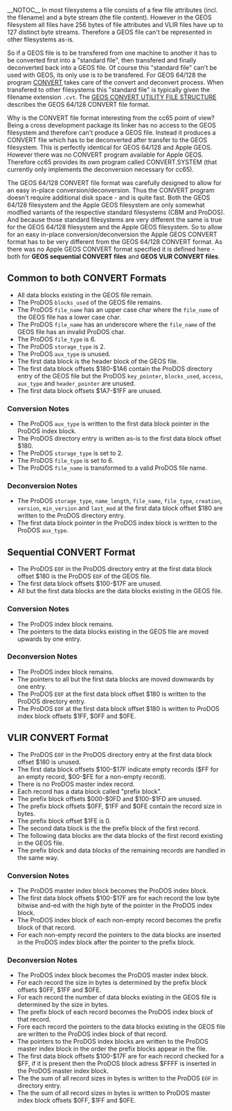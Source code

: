 __NOTOC__
In most filesystems a file consists of a few file attributes (incl. the filename) and a byte stream (the file content). However in the GEOS filesystem all files have 256 bytes of file attributes and VLIR files have up to 127 distinct byte streams. Therefore a GEOS file can't be represented in other filesystems as-is.

So if a GEOS file is to be transfered from one machine to another it has to be converted first into a "standard file", then transfered and finally deconverted back into a GEOS file. Of course this "standard file" can't be used with GEOS, its only use is to be transfered. For GEOS 64/128 the program [http://cbmfiles.com/geos/geos-5.php CONVERT] takes care of the convert and deconvert process. When transfered to other filesystems this "standard file" is typically given the filename extension <code>.cvt</code>. The [http://www.filegate.net/cbm/g-tech/cvtformt.txt GEOS CONVERT UTILITY FILE STRUCTURE] describes the GEOS 64/128 CONVERT file format.

Why is the CONVERT file format interesting from the cc65 point of view? Being a cross development package its linker has no access to the GEOS filesystem and therefore can't produce a GEOS file. Instead it produces a CONVERT file which has to be deconverted after transfer to the GEOS filesystem. This is perfectly identical for GEOS 64/128 and Apple GEOS. However there was no CONVERT program available for Apple GEOS. Therefore cc65 provides its own program called CONVERT.SYSTEM (that currently only implements the deconversion necessary for cc65).

The GEOS 64/128 CONVERT file format was carefully designed to allow for an easy in-place conversion/deconversion. Thus the CONVERT program doesn't require additional disk space - and is quite fast. Both the GEOS 64/128 filesystem and the Apple GEOS filesystem are only somewhat modfied variants of the respective standard filesystems (CBM and ProDOS). And because those standard filesystems are very different the same is true for the GEOS 64/128 filesystem and the Apple GEOS filesystem. So to allow for an easy in-place conversion/deconversion the Apple GEOS CONVERT format has to be very different from the GEOS 64/128 CONVERT format. As there was no Apple GEOS CONVERT format specified it is defined here - both for '''GEOS sequential CONVERT files''' and '''GEOS VLIR CONVERT files'''.

== Common to both CONVERT Formats ==

* All data blocks existing in the GEOS file remain.
* The ProDOS <code>blocks_used</code> of the GEOS file remains.
* The ProDOS <code>file_name</code> has an upper case char where the <code>file_name</code> of the GEOS file has a lower case char.
* The ProDOS <code>file_name</code> has an underscore where the <code>file_name</code> of the GEOS file has an invalid ProDOS char.
* The ProDOS <code>file_type</code> is 6.
* The ProDOS <code>storage_type</code> is 2.
* The ProDOS <code>aux_type</code> is unused.
* The first data block is the header block of the GEOS file.
* The first data block offsets $180-$1A6 contain the ProDOS directory entry of the GEOS file but the ProDOS <code>key_pointer</code>, <code>blocks_used</code>, <code>access</code>, <code>aux_type</code> and <code>header_pointer</code> are unused.
* The first data block offsets $1A7-$1FF are unused.

=== Conversion Notes ===

* The ProDOS <code>aux_type</code> is written to the first data block pointer in the ProDOS index block.
* The ProDOS directory entry is written as-is to the first data block offset $180.
* The ProDOS <code>storage_type</code> is set to 2.
* The ProDOS <code>file_type</code> is set to 6.
* The ProDOS <code>file_name</code> is transformed to a valid ProDOS file name.

=== Deconversion Notes ===

* The ProDOS <code>storage_type</code>, <code>name_length</code>, <code>file_name</code>, <code>file_type</code>, <code>creation</code>, <code>version</code>, <code>min_version</code> and <code>last_mod</code> at the first data block offset $180 are written to the ProDOS directory entry.
* The first data block pointer in the ProDOS index block is written to the ProDOS <code>aux_type</code>.

== Sequential CONVERT Format ==

* The ProDOS <code>EOF</code> in the ProDOS directory entry at the first data block offset $180 is the ProDOS <code>EOF</code> of the GEOS file.
* The first data block offsets $100-$17F are unused.
* All but the first data blocks are the data blocks existing in the GEOS file.

=== Conversion Notes ===

* The ProDOS index block remains.
* The pointers to the data blocks existing in the GEOS file are moved upwards by one entry.

=== Deconversion Notes ===

* The ProDOS index block remains.
* The pointers to all but the first data blocks are moved downwards by one entry.
* The ProDOS <code>EOF</code> at the first data block offset $180 is written to the ProDOS directory entry.
* The ProDOS <code>EOF</code> at the first data block offset $180 is written to ProDOS index block offsets $1FF, $0FF and $0FE.

== VLIR CONVERT Format ==

* The ProDOS <code>EOF</code> in the ProDOS directory entry at the first data block offset $180 is unused.
* The first data block offsets $100-$17F indicate empty records ($FF for an empty record, $00-$FE for a non-empty record).
* There is no ProDOS master index record.
* Each record has a data block called "prefix block".
* The prefix block offsets $000-$0FD and $100-$1FD are unused.
* The prefix block offsets $0FF, $1FF and $0FE contain the record size in bytes.
* The prefix block offset $1FE is 0.
* The second data block is the the prefix block of the first record.
* The following data blocks are the data blocks of the first record existing in the GEOS file.
* The prefix block and data blocks of the remaining records are handled in the same way.

=== Conversion Notes ===

* The ProDOS master index block becomes the ProDOS index block.
* The first data block offsets $100-$17F are for each record the low byte bitwise and-ed with the high byte of the pointer in the ProDOS index block.
* The ProDOS index block of each non-empty record becomes the prefix block of that record.
* For each non-empty record the pointers to the data blocks are inserted in the ProDOS index block after the pointer to the prefix block.

=== Deconversion Notes ===

* The ProDOS index block becomes the ProDOS master index block.
* For each record the size in bytes is determined by the prefix block offsets $0FF, $1FF and $0FE.
* For each record the number of data blocks existing in the GEOS file is determined by the size in bytes.
* The prefix block of each record becomes the ProDOS index block of that record.
* Fore each record the pointers to the data blocks existing in the GEOS file are written to the ProDOS index block of that record.
* The pointers to the ProDOS index blocks are written to the ProDOS master index block in the order the prefix blocks appear in the file.
* The first data block offsets $100-$17F are for each record checked for a $FF, if it is present then the ProDOS block adress $FFFF is inserted in the ProDOS master index block.
* The the sum of all record sizes in bytes is written to the ProDOS <code>EOF</code> in directory entry.
* The the sum of all record sizes in bytes is written to ProDOS master index block offsets $0FF, $1FF and $0FE.
